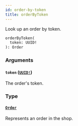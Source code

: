 ```yaml
---
id: order-by-token
title: orderByToken
---
```


Look up an order by token.

```graphql
orderByToken(
  token: UUID!
): Order

```

### Arguments

#### `token` ([`UUID!`](/docs/developer/api-reference/scalars/uuid))

The order's token.

### Type

#### [`Order`](/docs/developer/api-reference/objects/order)

Represents an order in the shop.
